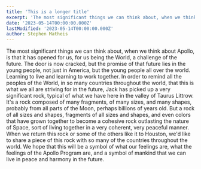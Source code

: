 ```yaml
---
title: 'This is a longer title'
excerpt: 'The most significant things we can think about, when we think about Apollo, is that it has opened for us, for us being the World, a challenge of the future.'
date: '2023-05-14T00:00:00.000Z'
lastModified: '2023-05-14T00:00:00.000Z'
author: Stephen Matheis
---
```


The most significant things we can think about, when we think about Apollo, is that it has opened for us, for us being the World, a challenge of the future. The door is now cracked, but the promise of that future lies in the young people, not just in America, but the young people all over the world. Learning to live and learning to work together. In order to remind all the peoples of the World, in so many countries throughout the world, that this is what we all are striving for in the future, Jack has picked up a very significant rock, typical of what we have here in the valley of Taurus Littrow. It's a rock composed of many fragments, of many sizes, and many shapes, probably from all parts of the Moon, perhaps billions of years old. But a rock of all sizes and shapes, fragments of all sizes and shapes, and even colors that have grown together to become a cohesive rock outlasting the nature of Space, sort of living together in a very coherent, very peaceful manner. When we return this rock or some of the others like it to Houston, we'd like to share a piece of this rock with so many of the countries throughout the world. We hope that this will be a symbol of what our feelings are, what the feelings of the Apollo Program are, and a symbol of mankind that we can live in peace and harmony in the future.
